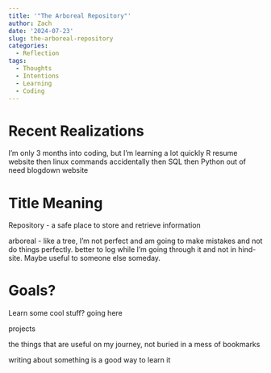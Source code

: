 ```yaml
---
title: '"The Arboreal Repository"'
author: Zach
date: '2024-07-23'
slug: the-arboreal-repository
categories:
  - Reflection
tags:
  - Thoughts
  - Intentions
  - Learning
  - Coding
---
```


# Recent Realizations

I'm only 3 months into coding, but I'm learning a lot quickly 
R
resume website
then linux commands accidentally
then SQL 
then Python out of need
blogdown website


# Title Meaning 

Repository - a safe place to store and retrieve information 

arboreal - like a tree, I'm not perfect and am going to make mistakes and not do things perfectly. better to log while I'm going through it and not in hind-site. Maybe useful to someone else someday.


# Goals?

Learn some cool stuff? going here

projects

the things that are useful on my journey, not buried in a mess of bookmarks

writing about something is a good way to learn it